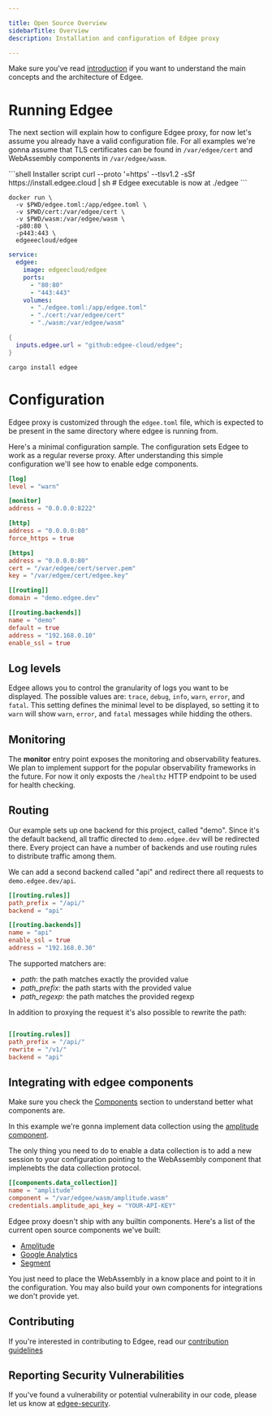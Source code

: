 ```yaml
---

title: Open Source Overview
sidebarTitle: Overview
description: Installation and configuration of Edgee proxy

---
```


Make sure you've read [introduction](https://docs.edgee.cloud/introduction) if you want to understand the main concepts and the architecture of Edgee.

# Running Edgee

The next section will explain how to configure Edgee proxy, for now let's assume you already have a valid configuration
file. For all examples we're gonna assume that TLS certificates can be found in `/var/edgee/cert` and WebAssembly
components in `/var/edgee/wasm`.

<CodeGroup>
```shell Installer script
curl --proto '=https' --tlsv1.2 -sSf https://install.edgee.cloud | sh
# Edgee executable is now at ./edgee
```

```shell docker CLI
docker run \
  -v $PWD/edgee.toml:/app/edgee.toml \
  -v $PWD/cert:/var/edgee/cert \
  -v $PWD/wasm:/var/edgee/wasm \
  -p80:80 \
  -p443:443 \
  edgeeecloud/edgee
```

```yaml docker-compose.yml
service:
  edgee:
    image: edgeecloud/edgee
    ports:
      - "80:80"
      - "443:443"
    volumes:
      - "./edgee.toml:/app/edgee.toml"
      - "./cert:/var/edgee/cert"
      - "./wasm:/var/edgee/wasm"
```

```nix nix flakes
{
  inputs.edgee.url = "github:edgee-cloud/edgee";
}
```

```shell cargo CLI
cargo install edgee
```
</CodeGroup>

# Configuration


Edgee proxy is customized through the `edgee.toml` file, which is expected to be present in the same directory where edgee is running from.

Here's a minimal configuration sample. The configuration sets Edgee to work as a regular reverse proxy. After
understanding this simple configuration we'll see how to enable edge components.

```toml edgee.toml
[log]
level = "warn"

[monitor]
address = "0.0.0.0:8222"

[http]
address = "0.0.0.0:80"
force_https = true

[https]
address = "0.0.0.0:80"
cert = "/var/edgee/cert/server.pem"
key = "/var/edgee/cert/edgee.key"

[[routing]]
domain = "demo.edgee.dev"

[[routing.backends]]
name = "demo"
default = true
address = "192.168.0.10"
enable_ssl = true
```

## Log levels
Edgee allows you to control the granularity of logs you want to be displayed. The possible values are:
`trace`, `debug`, `info`, `warn`, `error`, and `fatal`. This setting defines the minimal level to
be displayed, so setting it to `warn` will show `warn`, `error`, and `fatal` messages while hidding the others.

## Monitoring
The **monitor** entry point exposes the monitoring and observability features. We plan to implement support for
the popular observability frameworks in the future. For now it only exposts the `/healthz` HTTP endpoint to 
be used for health checking.

## Routing
Our example sets up one backend for this project, called "demo". Since it's the default backend, all traffic 
directed to `demo.edgee.dev` will be redirected there. Every project can have a number of backends and use 
routing rules to distribute traffic among them.

We can add a second backend called "api" and redirect there all requests to `demo.edgee.dev/api`.
```toml edgee.toml
[[routing.rules]]
path_prefix = "/api/"
backend = "api"

[[routing.backends]]
name = "api"
enable_ssl = true
address = "192.168.0.30"
```

The supported matchers are:
- *path*: the path matches exactly the provided value
- *path_prefix*: the path starts with the provided value
- *path_regexp*: the path matches the provided regexp

In addition to proxying the request it's also possible to rewrite the path:

```toml edgee.toml

[[routing.rules]]
path_prefix = "/api/"
rewrite = "/v1/"
backend = "api"
```

## Integrating with edgee components

Make sure you check the [Components](https://docs.edgee.cloud/components/overview) section to understand better what
components are.

In this example we're gonna implement data collection using the [amplitude component](https://github.com/edgee-cloud/amplitude-component).

The only thing you need to do to enable a data collection is to add a new session to your configuration pointing
to the WebAssembly component that implenebts the data collection protocol.

```toml edgee.toml
[[components.data_collection]]
name = "amplitude"
component = "/var/edgee/wasm/amplitude.wasm"
credentials.amplitude_api_key = "YOUR-API-KEY"
```

Edgee proxy doesn't ship with any builtin components. Here's a list of the current open source components we've built:
- [Amplitude](https://github.com/edgee-cloud/amplitude-component)
- [Google Analytics](https://github.com/edgee-cloud/ga-component)
- [Segment](https://github.com/edgee-cloud/segment-component)

You just need to place the WebAssembly in a know place and point to it in the configuration. You may also build your
own components for integrations we don't provide yet.

## Contributing
If you're interested in contributing to Edgee, read our [contribution guidelines](./CONTRIBUTING.md)

## Reporting Security Vulnerabilities
If you've found a vulnerability or potential vulnerability in our code, please let us know at
[edgee-security](mailto:security@edgee.cloud).
